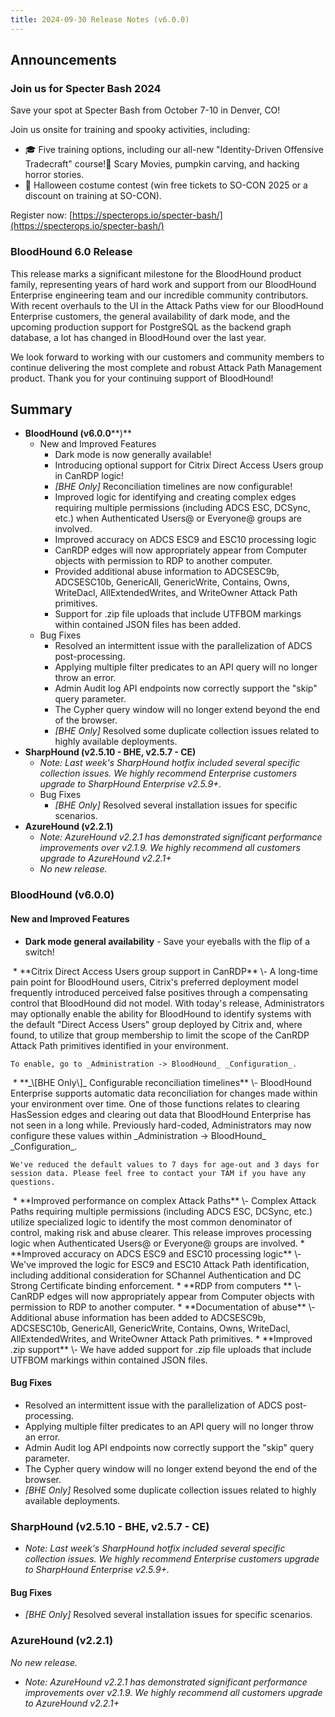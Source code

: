 ```yaml
---
title: 2024-09-30 Release Notes (v6.0.0)
---
```


## Announcements

### Join us for Specter Bash 2024

Save your spot at Specter Bash from October 7-10 in Denver, CO!

Join us onsite for training and spooky activities, including:

* 🎓 Five training options, including our all-new "Identity-Driven Offensive Tradecraft" course!🎃 Scary Movies, pumpkin carving, and hacking horror stories.
* 👻 Halloween costume contest (win free tickets to SO-CON 2025 or a discount on training at SO-CON).

Register now: [https://specterops.io/specter-bash/](https://specterops.io/specter-bash/)

### BloodHound 6.0 Release

This release marks a significant milestone for the BloodHound product family, representing years of hard work and support from our BloodHound Enterprise engineering team and our incredible community contributors. With recent overhauls to the UI in the Attack Paths view for our BloodHound Enterprise customers, the general availability of dark mode, and the upcoming production support for PostgreSQL as the backend graph database, a lot has changed in BloodHound over the last year.

We look forward to working with our customers and community members to continue delivering the most complete and robust Attack Path Management product. Thank you for your continuing support of BloodHound!

## Summary


* **BloodHound (v6.0.0****)**
    * New and Improved Features
        * Dark mode is now generally available!
        * Introducing optional support for Citrix Direct Access Users group in CanRDP logic!
        * _\[BHE Only\]_ Reconciliation timelines are now configurable!
        * Improved logic for identifying and creating complex edges requiring multiple permissions (including ADCS ESC, DCSync, etc.) when Authenticated Users@ or Everyone@ groups are involved.
        * Improved accuracy on ADCS ESC9 and ESC10 processing logic
        * CanRDP edges will now appropriately appear from Computer objects with permission to RDP to another computer.
        * Provided additional abuse information to ADCSESC9b, ADCSESC10b, GenericAll, GenericWrite, Contains, Owns, WriteDacl, AllExtendedWrites, and WriteOwner Attack Path primitives.
        * Support for .zip file uploads that include UTFBOM markings within contained JSON files has been added.
    * Bug Fixes
        * Resolved an intermittent issue with the parallelization of ADCS post-processing.
        * Applying multiple filter predicates to an API query will no longer throw an error.
        * Admin Audit log API endpoints now correctly support the "skip" query parameter.
        * The Cypher query window will no longer extend beyond the end of the browser.
        * _\[BHE Only\]_ Resolved some duplicate collection issues related to highly available deployments.
* **SharpHound (v2.5.10 - BHE, v2.5.7 - CE)**
    * _Note: Last week's SharpHound hotfix included several specific collection issues. We highly recommend Enterprise customers upgrade to SharpHound Enterprise v2.5.9+._
    * Bug Fixes
        * _\[BHE Only\]_ Resolved several installation issues for specific scenarios.
* **AzureHound (v2.2.1)**
    * _Note: AzureHound v2.2.1 has demonstrated significant performance improvements over v2.1.9. We highly recommend all customers upgrade to AzureHound v2.2.1+_
    * _No new release._

### BloodHound (v6.0.0)

#### New and Improved Features

* **Dark mode general availability** \- Save your eyeballs with the flip of a switch!
<Frame>
  <img src="/assets/image-1.png" alt=""/>
</Frame>
* **Citrix Direct Access Users group support in CanRDP** \- A long-time pain point for BloodHound users, Citrix's preferred deployment model frequently introduced perceived false positives through a compensating control that BloodHound did not model. With today's release, Administrators may optionally enable the ability for BloodHound to identify systems with the default "Direct Access Users" group deployed by Citrix and, where found, to utilize that group membership to limit the scope of the CanRDP Attack Path primitives identified in your environment.

    To enable, go to _Administration -> BloodHound_ _Configuration_.
<Frame>
  <img src="/assets/image-2.png" alt=""/>
</Frame>
* **_\[BHE Only\]_ Configurable reconciliation timelines** \- BloodHound Enterprise supports automatic data reconciliation for changes made within your environment over time. One of those functions relates to clearing HasSession edges and clearing out data that BloodHound Enterprise has not seen in a long while. Previously hard-coded, Administrators may now configure these values within _Administration -> BloodHound_ _Configuration_.

    We've reduced the default values to 7 days for age-out and 3 days for session data. Please feel free to contact your TAM if you have any questions.
<Frame>
  <img src="/assets/image-3.png" alt=""/>
</Frame>
* **Improved performance on complex Attack Paths** \- Complex Attack Paths requiring multiple permissions (including ADCS ESC, DCSync, etc.) utilize specialized logic to identify the most common denominator of control, making risk and abuse clearer. This release improves processing logic when Authenticated Users@ or Everyone@ groups are involved.
* **Improved accuracy on ADCS ESC9 and ESC10 processing logic** \- We've improved the logic for ESC9 and ESC10 Attack Path identification, including additional consideration for SChannel Authentication and DC Strong Certificate binding enforcement.
* **RDP from computers ** \- CanRDP edges will now appropriately appear from Computer objects with permission to RDP to another computer.
* **Documentation of abuse** \- Additional abuse information has been added to ADCSESC9b, ADCSESC10b, GenericAll, GenericWrite, Contains, Owns, WriteDacl, AllExtendedWrites, and WriteOwner Attack Path primitives.
* **Improved .zip support** \- We have added support for .zip file uploads that include UTFBOM markings within contained JSON files.

#### Bug Fixes

* Resolved an intermittent issue with the parallelization of ADCS post-processing.
* Applying multiple filter predicates to an API query will no longer throw an error.
* Admin Audit log API endpoints now correctly support the "skip" query parameter.
* The Cypher query window will no longer extend beyond the end of the browser.
* _\[BHE Only\]_ Resolved some duplicate collection issues related to highly available deployments.

### SharpHound (v2.5.10 - BHE, v2.5.7 - CE)

* _Note: Last week's SharpHound hotfix included several specific collection issues. We highly recommend Enterprise customers upgrade to SharpHound Enterprise v2.5.9+._

#### Bug Fixes

* _\[BHE Only\]_ Resolved several installation issues for specific scenarios.

### AzureHound (v2.2.1)


_No new release._

* _Note: AzureHound v2.2.1 has demonstrated significant performance improvements over v2.1.9. We highly recommend all customers upgrade to AzureHound v2.2.1+_

